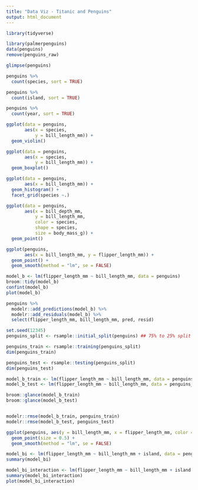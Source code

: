 ```yaml
---
title: "Data Viz - Titanic and Penguins"
output: html_document
---
```


```r
library(tidyverse)

library(palmerpenguins)
data(penguins)
remove(penguins_raw)
```


```r
glimpse(penguins)
```


```r
penguins %>% 
  count(species, sort = TRUE)

penguins %>% 
  count(island, sort = TRUE)

penguins %>% 
  count(year, sort = TRUE)

ggplot(data = penguins,
       aes(x = species,
           y = bill_length_mm)) + 
  geom_violin()

ggplot(data = penguins,
       aes(x = species,
           y = bill_length_mm)) + 
  geom_boxplot()

ggplot(data = penguins,
       aes(x = bill_length_mm)) + 
  geom_histogram() + 
  facet_grid(species ~.)

ggplot(data = penguins,
       aes(x = bill_depth_mm,
           y = bill_length_mm,
           color = species,
           shape = species,
           size = body_mass_g)) +
  geom_point()

```


```r
ggplot(penguins,
       aes(x = bill_length_mm, y = flipper_length_mm)) +
  geom_point() +
  geom_smooth(method = "lm", se = FALSE)

model_b <- lm(flipper_length_mm ~ bill_length_mm, data = penguins)
broom::tidy(model_b)
confint(model_b)
plot(model_b)

penguins %>% 
  modelr::add_predictions(model_b) %>% 
  modelr::add_residuals(model_b) %>% 
  select(flipper_length_mm, bill_length_mm, pred, resid)
```

```r
set.seed(12345)
penguins_split <- rsample::initial_split(penguins) ## 75% to 25% split

penguins_train <- rsample::training(penguins_split)
dim(penguins_train)

penguins_test <- rsample::testing(penguins_split)
dim(penguins_test)

model_b_train <- lm(flipper_length_mm ~ bill_length_mm, data = penguins_train)
model_b_test <- lm(flipper_length_mm ~ bill_length_mm, data = penguins_test)

broom::glance(model_b_train)
broom::glance(model_b_test)


modelr::rmse(model_b_train, penguins_train)
modelr::rmse(model_b_test, penguins_test)
```


```r
ggplot(penguins, aes(y = bill_length_mm, x = flipper_length_mm, color = island)) +
  geom_point(size = 0.5) + 
  geom_smooth(method = "lm", se = FALSE)

model_bi <- lm(flipper_length_mm ~ bill_length_mm + island, data = penguins)
summary(model_bi)

model_bi_interaction <- lm(flipper_length_mm ~ bill_length_mm + island + bill_length_mm:island, data = penguins)
summary(model_bi_interaction)
plot(model_bi_interaction)
```



